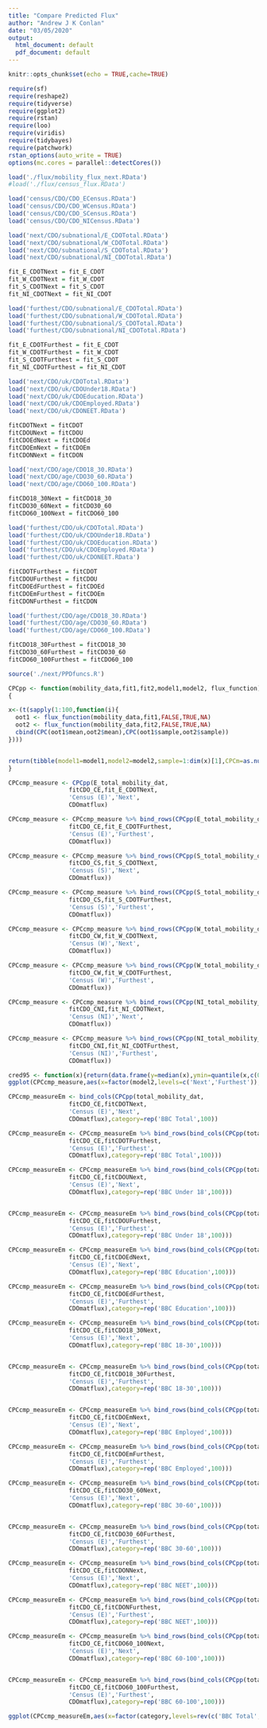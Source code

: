```yaml
---
title: "Compare Predicted Flux"
author: "Andrew J K Conlan"
date: "03/05/2020"
output:
  html_document: default
  pdf_document: default
---
```


```r
knitr::opts_chunk$set(echo = TRUE,cache=TRUE)
```


```r
require(sf)
require(reshape2)
require(tidyverse)
require(ggplot2)
require(rstan)
require(loo)
require(viridis)
require(tidybayes)
require(patchwork)
rstan_options(auto_write = TRUE)
options(mc.cores = parallel::detectCores())

load('./flux/mobility_flux_next.RData')
#load('./flux/census_flux.RData')

load('census/CDO/CDO_ECensus.RData')
load('census/CDO/CDO_WCensus.RData')
load('census/CDO/CDO_SCensus.RData')
load('census/CDO/CDO_NICensus.RData')

load('next/CDO/subnational/E_CDOTotal.RData')
load('next/CDO/subnational/W_CDOTotal.RData')
load('next/CDO/subnational/S_CDOTotal.RData')
load('next/CDO/subnational/NI_CDOTotal.RData')

fit_E_CDOTNext = fit_E_CDOT
fit_W_CDOTNext = fit_W_CDOT
fit_S_CDOTNext = fit_S_CDOT
fit_NI_CDOTNext = fit_NI_CDOT

load('furthest/CDO/subnational/E_CDOTotal.RData')
load('furthest/CDO/subnational/W_CDOTotal.RData')
load('furthest/CDO/subnational/S_CDOTotal.RData')
load('furthest/CDO/subnational/NI_CDOTotal.RData')

fit_E_CDOTFurthest = fit_E_CDOT
fit_W_CDOTFurthest = fit_W_CDOT
fit_S_CDOTFurthest = fit_S_CDOT
fit_NI_CDOTFurthest = fit_NI_CDOT

load('next/CDO/uk/CDOTotal.RData')
load('next/CDO/uk/CDOUnder18.RData')
load('next/CDO/uk/CDOEducation.RData')
load('next/CDO/uk/CDOEmployed.RData')
load('next/CDO/uk/CDONEET.RData')

fitCDOTNext = fitCDOT
fitCDOUNext = fitCDOU
fitCDOEdNext = fitCDOEd
fitCDOEmNext = fitCDOEm
fitCDONNext = fitCDON

load('next/CDO/age/CDO18_30.RData')
load('next/CDO/age/CDO30_60.RData')
load('next/CDO/age/CDO60_100.RData')

fitCDO18_30Next = fitCDO18_30
fitCDO30_60Next = fitCDO30_60
fitCDO60_100Next = fitCDO60_100

load('furthest/CDO/uk/CDOTotal.RData')
load('furthest/CDO/uk/CDOUnder18.RData')
load('furthest/CDO/uk/CDOEducation.RData')
load('furthest/CDO/uk/CDOEmployed.RData')
load('furthest/CDO/uk/CDONEET.RData')

fitCDOTFurthest = fitCDOT
fitCDOUFurthest = fitCDOU
fitCDOEdFurthest = fitCDOEd
fitCDOEmFurthest = fitCDOEm
fitCDONFurthest = fitCDON

load('furthest/CDO/age/CDO18_30.RData')
load('furthest/CDO/age/CDO30_60.RData')
load('furthest/CDO/age/CDO60_100.RData')

fitCDO18_30Furthest = fitCDO18_30
fitCDO30_60Furthest = fitCDO30_60
fitCDO60_100Furthest = fitCDO60_100

source('./next/PPDfuncs.R')

CPCpp <- function(mobility_data,fit1,fit2,model1,model2, flux_function)
{

x<-(t(sapply(1:100,function(i){
  oot1 <- flux_function(mobility_data,fit1,FALSE,TRUE,NA)
  oot2 <- flux_function(mobility_data,fit2,FALSE,TRUE,NA)
  cbind(CPC(oot1$mean,oot2$mean),CPC(oot1$sample,oot2$sample))
})))


return(tibble(model1=model1,model2=model2,sample=1:dim(x)[1],CPCm=as.numeric(x[,1]),CPCpp=as.numeric(x[,2])))
}

```

```r

CPCcmp_measure <- CPCpp(E_total_mobility_dat,
                 fitCDO_CE,fit_E_CDOTNext,
                 'Census (E)','Next',
                 CDOmatflux)

CPCcmp_measure <- CPCcmp_measure %>% bind_rows(CPCpp(E_total_mobility_dat,
                 fitCDO_CE,fit_E_CDOTFurthest,
                 'Census (E)','Furthest',
                 CDOmatflux))

CPCcmp_measure <- CPCcmp_measure %>% bind_rows(CPCpp(S_total_mobility_dat,
                 fitCDO_CS,fit_S_CDOTNext,
                 'Census (S)','Next',
                 CDOmatflux))

CPCcmp_measure <- CPCcmp_measure %>% bind_rows(CPCpp(S_total_mobility_dat,
                 fitCDO_CS,fit_S_CDOTFurthest,
                 'Census (S)','Furthest',
                 CDOmatflux))

CPCcmp_measure <- CPCcmp_measure %>% bind_rows(CPCpp(W_total_mobility_dat,
                 fitCDO_CW,fit_W_CDOTNext,
                 'Census (W)','Next',
                 CDOmatflux))

CPCcmp_measure <- CPCcmp_measure %>% bind_rows(CPCpp(W_total_mobility_dat,
                 fitCDO_CW,fit_W_CDOTFurthest,
                 'Census (W)','Furthest',
                 CDOmatflux))

CPCcmp_measure <- CPCcmp_measure %>% bind_rows(CPCpp(NI_total_mobility_dat,
                 fitCDO_CNI,fit_NI_CDOTNext,
                 'Census (NI)','Next',
                 CDOmatflux))

CPCcmp_measure <- CPCcmp_measure %>% bind_rows(CPCpp(NI_total_mobility_dat,
                 fitCDO_CNI,fit_NI_CDOTFurthest,
                 'Census (NI)','Furthest',
                 CDOmatflux))

cred95 <- function(x){return(data.frame(y=median(x),ymin=quantile(x,c(0.025)),ymax=quantile(x,0.975)))}
ggplot(CPCcmp_measure,aes(x=factor(model2,levels=c('Next','Furthest')),y=CPCm)) + coord_flip() + stat_summary(fun.data=cred95,size=0.5) + xlab('Measure for Origin Destination Matrix') + ylab('CPC with Census Model') + facet_wrap(~factor(model1,levels=c('Census (E)','Census (W)','Census (S)','Census (NI)')))

```

```r


CPCcmp_measureEm <- bind_cols(CPCpp(total_mobility_dat,
                 fitCDO_CE,fitCDOTNext,
                 'Census (E)','Next',
                 CDOmatflux),category=rep('BBC Total',100))

CPCcmp_measureEm <- CPCcmp_measureEm %>% bind_rows(bind_cols(CPCpp(total_mobility_dat,
                 fitCDO_CE,fitCDOTFurthest,
                 'Census (E)','Furthest',
                 CDOmatflux),category=rep('BBC Total',100)))

CPCcmp_measureEm <- CPCcmp_measureEm %>% bind_rows(bind_cols(CPCpp(total_mobility_dat,
                 fitCDO_CE,fitCDOUNext,
                 'Census (E)','Next',
                 CDOmatflux),category=rep('BBC Under 18',100)))


CPCcmp_measureEm <- CPCcmp_measureEm %>% bind_rows(bind_cols(CPCpp(total_mobility_dat,
                 fitCDO_CE,fitCDOUFurthest,
                 'Census (E)','Furthest',
                 CDOmatflux),category=rep('BBC Under 18',100)))

CPCcmp_measureEm <- CPCcmp_measureEm %>% bind_rows(bind_cols(CPCpp(total_mobility_dat,
                 fitCDO_CE,fitCDOEdNext,
                 'Census (E)','Next',
                 CDOmatflux),category=rep('BBC Education',100)))

CPCcmp_measureEm <- CPCcmp_measureEm %>% bind_rows(bind_cols(CPCpp(total_mobility_dat,
                 fitCDO_CE,fitCDOEdFurthest,
                 'Census (E)','Furthest',
                 CDOmatflux),category=rep('BBC Education',100)))

CPCcmp_measureEm <- CPCcmp_measureEm %>% bind_rows(bind_cols(CPCpp(total_mobility_dat,
                 fitCDO_CE,fitCDO18_30Next,
                 'Census (E)','Next',
                 CDOmatflux),category=rep('BBC 18-30',100)))


CPCcmp_measureEm <- CPCcmp_measureEm %>% bind_rows(bind_cols(CPCpp(total_mobility_dat,
                 fitCDO_CE,fitCDO18_30Furthest,
                 'Census (E)','Furthest',
                 CDOmatflux),category=rep('BBC 18-30',100)))


CPCcmp_measureEm <- CPCcmp_measureEm %>% bind_rows(bind_cols(CPCpp(total_mobility_dat,
                 fitCDO_CE,fitCDOEmNext,
                 'Census (E)','Next',
                 CDOmatflux),category=rep('BBC Employed',100)))

CPCcmp_measureEm <- CPCcmp_measureEm %>% bind_rows(bind_cols(CPCpp(total_mobility_dat,
                 fitCDO_CE,fitCDOEmFurthest,
                 'Census (E)','Furthest',
                 CDOmatflux),category=rep('BBC Employed',100)))

CPCcmp_measureEm <- CPCcmp_measureEm %>% bind_rows(bind_cols(CPCpp(total_mobility_dat,
                 fitCDO_CE,fitCDO30_60Next,
                 'Census (E)','Next',
                 CDOmatflux),category=rep('BBC 30-60',100)))


CPCcmp_measureEm <- CPCcmp_measureEm %>% bind_rows(bind_cols(CPCpp(total_mobility_dat,
                 fitCDO_CE,fitCDO30_60Furthest,
                 'Census (E)','Furthest',
                 CDOmatflux),category=rep('BBC 30-60',100)))

CPCcmp_measureEm <- CPCcmp_measureEm %>% bind_rows(bind_cols(CPCpp(total_mobility_dat,
                 fitCDO_CE,fitCDONNext,
                 'Census (E)','Next',
                 CDOmatflux),category=rep('BBC NEET',100)))

CPCcmp_measureEm <- CPCcmp_measureEm %>% bind_rows(bind_cols(CPCpp(total_mobility_dat,
                 fitCDO_CE,fitCDONFurthest,
                 'Census (E)','Furthest',
                 CDOmatflux),category=rep('BBC NEET',100)))

CPCcmp_measureEm <- CPCcmp_measureEm %>% bind_rows(bind_cols(CPCpp(total_mobility_dat,
                 fitCDO_CE,fitCDO60_100Next,
                 'Census (E)','Next',
                 CDOmatflux),category=rep('BBC 60-100',100)))


CPCcmp_measureEm <- CPCcmp_measureEm %>% bind_rows(bind_cols(CPCpp(total_mobility_dat,
                 fitCDO_CE,fitCDO60_100Furthest,
                 'Census (E)','Furthest',
                 CDOmatflux),category=rep('BBC 60-100',100)))

ggplot(CPCcmp_measureEm,aes(x=factor(category,levels=rev(c('BBC Total','BBC Employed','BBC 30-60','BBC Education','BBC 18-30','BBC NEET','BBC 60-100','BBC Under 18'))),y=CPCm)) + coord_flip() + stat_summary(fun.data=cred95,size=0.5) + xlab('') + ylab('CPC with Census (E) Model') + facet_wrap(~ factor(model2,levels=c('Next','Furthest')))


  
```



